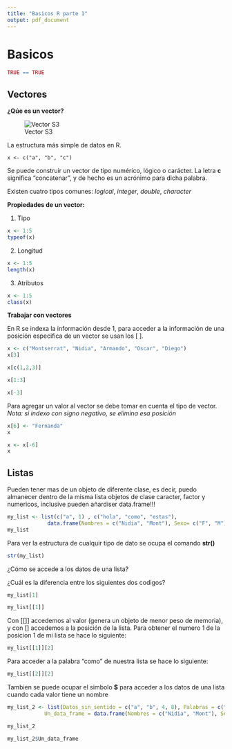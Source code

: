 ```yaml
---
title: "Basicos R parte 1"
output: pdf_document
---
```


# Basicos 

```r
TRUE == TRUE 
```

## Vectores 

**¿Qúe es un vector?**


![Vector S3](Class1_2.png)


La estructura más simple de datos en R. 

`x <- c("a", "b", "c")`

Se puede construir un vector de tipo numérico, lógico o carácter.
La letra **c** significa "concatenar", y de hecho es un acrónimo para dicha palabra.

Existen cuatro tipos comunes: *logical*, *integer*, *double*, *character* 

**Propiedades de un vector:** 

  1. Tipo
```r
x <- 1:5
typeof(x)
```
  2. Longitud
```r
x <- 1:5
length(x)
```
  3. Atributos
```r
x <- 1:5
class(x)
```

**Trabajar con vectores**

En R se indexa la información desde 1, para acceder a la información de una posición especifica de un vector se usan los [ ]. 
```r
x <- c("Montserrat", "Nidia", "Armando", "Oscar", "Diego")
x[3]
```
```r
x[c(1,2,3)]
```
```r
x[1:3]
```
```r
x[-3]
```

Para agregar un valor al vector se debe tomar en cuenta el tipo de vector. *Nota: si indexo con signo negativo, se elimina esa posición* 
```r
x[6] <- "Fernanda"
x
```
```r
x <- x[-6]
x
```


## Listas

Pueden tener mas de un objeto de diferente clase, es decir, puedo almanecer dentro de la misma lista objetos de clase caracter, factor y numericos, inclusive pueden añardiser data.frame!!! 

```r
my_list <- list(c("a", 1) , c("hola", "como", "estas"), 
             data.frame(Nombres = c("Nidia", "Mont"), Sexo= c("F", "M")))
my_list
```

Para ver la estructura de cualquir tipo de dato se ocupa el comando **str()**
```r
str(my_list)
```

¿Cómo se accede a los datos de una lista?

¿Cuál es la diferencia entre los siguientes dos codigos?

```r
my_list[1]
```
```r
my_list[[1]]
```

Con [[]] accedemos al valor (genera un objeto de menor peso de memoria), y con [] accedemos a la posición de la lista. 
Para obtener el numero 1 de la posicion 1 de mi lista se hace lo siguiente:
```r
my_list[[1]][2]
```

Para acceder a la palabra "como" de nuestra lista se hace lo siguiente:
```r
my_list[[2]][2]
```

Tambien se puede ocupar el simbolo **$** para acceder a los datos de una lista cuando cada valor tiene un nombre
```r
my_list_2 <- list(Datos_sin_sentido = c("a", "b", 4, 8), Palabras = c("hola", "como", "estas"), 
            Un_data_frame = data.frame(Nombres = c("Nidia", "Mont"), Sexo= c("F", "M")))

my_list_2
```

```r
my_list_2$Un_data_frame
```

   